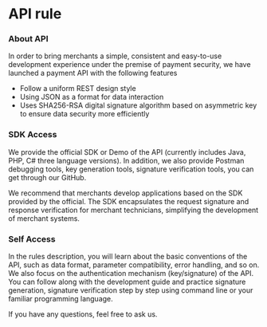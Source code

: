 # API rule

### About API

In order to bring merchants a simple, consistent and easy-to-use development experience under the premise of payment security, we have launched a payment API with the following features

- Follow a uniform REST design style
- Using JSON as a format for data interaction
- Uses SHA256-RSA digital signature algorithm based on asymmetric key to ensure data security more efficiently

### SDK Access

We provide the official SDK or Demo of the API (currently includes Java, PHP, C# three language versions). In addition, we also provide Postman debugging tools, key generation tools, signature verification tools, you can get through our GitHub.

We recommend that merchants develop applications based on the SDK provided by the official. The SDK encapsulates the request signature and response verification for merchant technicians, simplifying the development of merchant systems.

### Self Access

In the rules description, you will learn about the basic conventions of the API, such as data format, parameter compatibility, error handling, and so on. We also focus on the authentication mechanism (key/signature) of the API. You can follow along with the development guide and practice signature generation, signature verification step by step using command line or your familiar programming language.

If you have any questions, feel free to ask us.
